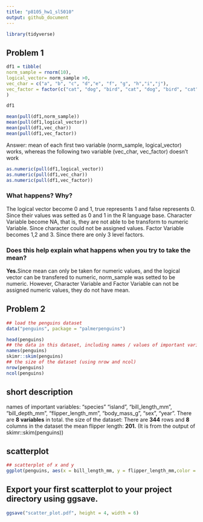 ```yaml
---
title: "p8105_hw1_sl5010"
output: github_document
---
```


```r
library(tidyverse)
```

## Problem 1

```r
df1 = tibble(
norm_sample = rnorm(10),
logical_vector= norm_sample >0,
vec_char = c("a", "b", "c", "d","e", "f", "g", "h","i","j"),
vec_factor = factor(c("cat", "dog", "bird", "cat", "dog", "bird", "cat", "dog", "bird", "bird"))
)

df1
```


```r
mean(pull(df1,norm_sample))
mean(pull(df1,logical_vector))
mean(pull(df1,vec_char))
mean(pull(df1,vec_factor))
```

Answer: mean of each first two variable (norm_sample, logical_vector) works, whereas the following two variable (vec_char, vec_factor) doesn't work

```r
as.numeric(pull(df1,logical_vector))
as.numeric(pull(df1,vec_char))
as.numeric(pull(df1,vec_factor))
```

### What happens? Why?
The logical vector become 0 and 1, true represents 1 and false represents 0. Since their values was setted as 0 and 1 in the R language base.
Character Variable become NA, that is, they are not able to be transform to numeric Variable. Since character could not be assigned values.
Factor Variable becomes 1,2 and 3. Since there are only 3 level factors.

### Does this help explain what happens when you try to take the mean?

**Yes.**Since mean can only be taken for numeric values, and the logical vector can be transfered to numeric, norm_sample was setted to be numeric. However, Character Variable and Factor Variable can not be assigned numeric values, they do not have mean.

## Problem 2

```r
## load the penguins dataset
data("penguins", package = "palmerpenguins")
```

```r
head(penguins)
## the data in this dataset, including names / values of important variables
names(penguins)
skimr::skim(penguins)
## the size of the dataset (using nrow and ncol)
nrow(penguins)
ncol(penguins)
```
## short description 
names of important variables: "species" "island", "bill_length_mm", "bill_depth_mm", "flipper_length_mm", "body_mass_g", "sex", "year". There are **8 variables** in total. the size of the dataset: There are **344** rows and **8** columns in the dataset 
the mean flipper length: **201.** (It is from the output of skimr::skim(penguins))

## scatterplot

```r
## scatterplot of x and y
ggplot(penguins, aes(x = bill_length_mm, y = flipper_length_mm,color = species)) + geom_point()
```
## Export your first scatterplot to your project directory using ggsave.

```r
ggsave("scatter_plot.pdf", height = 4, width = 6)
```